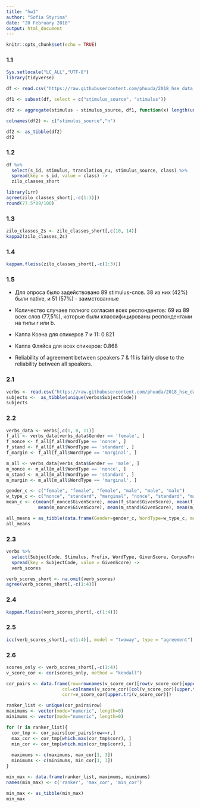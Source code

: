 ```yaml
---
title: "hw1"
author: "Sofia Styrina"
date: "20 February 2018"
output: html_document
---
```


```r
knitr::opts_chunk$set(echo = TRUE)
```

### 1.1

```r
Sys.setlocale("LC_ALL","UTF-8")
library(tidyverse)

df <- read.csv("https://raw.githubusercontent.com/phuuda/2018_hse_data_analysis/master/hw1_agreement/hw1_1_zilo_class.csv", header = TRUE, sep=",")

df1 <- subset(df, select = c("stimulus_source", "stimulus"))

df2 <- aggregate(stimulus ~ stimulus_source, df1, function(x) length(unique(x)))

colnames(df2) <- c("stimulus_source","n")

df2 <- as_tibble(df2)
df2
```

### 1.2
```r
df %>%
  select(s_id, stimulus, translation_ru, stimulus_source, class) %>% 
  spread(key = s_id, value = class) ->
  zilo_classes_short

library(irr)
agree(zilo_classes_short[,-c(1:3)])
round(77.5*89/100)

```

### 1.3
```r
zilo_classes_2s <- zilo_classes_short[,c(10, 14)]
kappa2(zilo_classes_2s)
```

### 1.4
```r
kappam.fleiss(zilo_classes_short[,-c(1:3)])
```

### 1.5

* Для опроса было задействовано 89 stimulus-слов. 38 из них (42%) были native, и 51 (57%) - заимстованные

* Количество случаев полного согласия всех респондентов: 69 из 89 всех слов (77,5%), которые были классифицированы респондентами на типы r или b.

* Каппа Коэна для спикеров 7 и 11: 0.821

* Каппа Фляйса для всех спикеров: 0.868

* Reliability of agreement between speakers 7 & 11 is fairly close to the reliability between all speakers.

### 2.1
```r
verbs <- read.csv("https://raw.githubusercontent.com/phuuda/2018_hse_data_analysis/master/hw1_agreement/hw1_2_verbs.csv", header = TRUE, sep=",")
subjects <-  as_tibble(unique(verbs$SubjectCode))
subjects
```

### 2.2
```r
verbs_data <- verbs[,c(1, 8, 11)]
f_all <- verbs_data[verbs_data$Gender == 'female', ]
f_nonce <- f_all[f_all$WordType == 'nonce', ]
f_stand <- f_all[f_all$WordType == 'standard', ]
f_margin <- f_all[f_all$WordType == 'marginal', ]

m_all <- verbs_data[verbs_data$Gender == 'male', ]
m_nonce <- m_all[m_all$WordType == 'nonce', ]
m_stand <- m_all[m_all$WordType == 'standard', ]
m_margin <- m_all[m_all$WordType == 'marginal', ]

gender_c <- c("female", "female", "female", "male", "male", "male")
w_type_c <- c("nonce", "standard", "marginal", "nonce", "standard", "marginal")
mean_c <- c(mean(f_nonce$GivenScore), mean(f_stand$GivenScore), mean(f_margin$GivenScore),
            mean(m_nonce$GivenScore), mean(m_stand$GivenScore), mean(m_margin$GivenScore))

all_means = as_tibble(data.frame(Gender=gender_c, WordType=w_type_c, mean=mean_c))
all_means
```

### 2.3
```r
verbs %>%
  select(SubjectCode, Stimulus, Prefix, WordType, GivenScore, CorpusFrequency) %>% 
  spread(key = SubjectCode, value = GivenScore) ->
  verb_scores

verb_scores_short <- na.omit(verb_scores)
agree(verb_scores_short[,-c(1:4)])
```

### 2.4
```r
kappam.fleiss(verb_scores_short[,-c(1:4)])
```

### 2.5
```r
icc(verb_scores_short[,-c(1:4)], model = "twoway", type = "agreement")
```

### 2.6
```r
scores_only <- verb_scores_short[,-c(1:4)]
v_score_cor <- cor(scores_only, method = "kendall")

cor_pairs <- data.frame(row=rownames(v_score_cor)[row(v_score_cor)[upper.tri(v_score_cor)]], 
                     col=colnames(v_score_cor)[col(v_score_cor)[upper.tri(v_score_cor)]], 
                     corr=v_score_cor[upper.tri(v_score_cor)])

ranker_list <- unique(cor_pairs$row)
maximums <- vector(mode="numeric", length=0)
minimums <- vector(mode="numeric", length=0)

for (r in ranker_list){
  cor_tmp <- cor_pairs[cor_pairs$row==r,]
  max_cor <- cor_tmp[which.max(cor_tmp$corr), ]
  min_cor <- cor_tmp[which.min(cor_tmp$corr), ]
  
  maximums <- c(maximums, max_cor[1, 3])
  minimums <- c(minimums, min_cor[1, 3])
}

min_max <- data.frame(ranker_list, maximums, minimums)
names(min_max) <- c('ranker', 'max_cor', 'min_cor')

min_max <- as_tibble(min_max)
min_max
```

